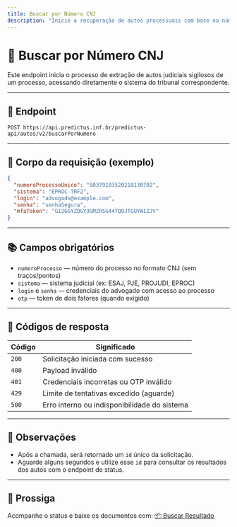 ```yaml
---
title: Buscar por Número CNJ
description: "Inicie a recuperação de autos processuais com base no número do processo e credenciais do advogado."
---
```


# 🔐 Buscar por Número CNJ

Este endpoint inicia o processo de extração de autos judiciais sigilosos de um processo, acessando diretamente o sistema do tribunal correspondente.

---

## 🔗 Endpoint

```
POST https://api.predictus.inf.br/predictus-api/autos/v2/buscarPorNumero
```

---

## 🧾 Corpo da requisição (exemplo)

```json
{
  "numeroProcessoUnico": "50379103520218130702",
  "sistema": "EPROC-TRF2",
  "login": "advogado@example.com",
  "senha": "senhaSegura",
  "mfaToken": "GI2GGYZQGY3GMZRSG44TQOJTGUYWIZJV"
}
```

---

## 📚 Campos obrigatórios

- `numeroProcesso` — número do processo no formato CNJ (sem traços/pontos)
- `sistema` — sistema judicial (ex: ESAJ, PJE, PROJUDI, EPROC)
- `login` e `senha` — credenciais do advogado com acesso ao processo
- `otp` — token de dois fatores (quando exigido)

---

## 🧾 Códigos de resposta

| Código | Significado                                 |
|--------|----------------------------------------------|
| `200`  | Solicitação iniciada com sucesso             |
| `400`  | Payload inválido                             |
| `401`  | Credenciais incorretas ou OTP inválido       |
| `429`  | Limite de tentativas excedido (aguarde)      |
| `500`  | Erro interno ou indisponibilidade do sistema |

---

## 📄 Observações

- Após a chamada, será retornado um `id` único da solicitação.
- Aguarde alguns segundos e utilize esse `id` para consultar os resultados dos autos com o endpoint de status.

---

## 🚀 Prossiga

Acompanhe o status e baixe os documentos com: [📦 Buscar Resultado](./buscar-resultado)
